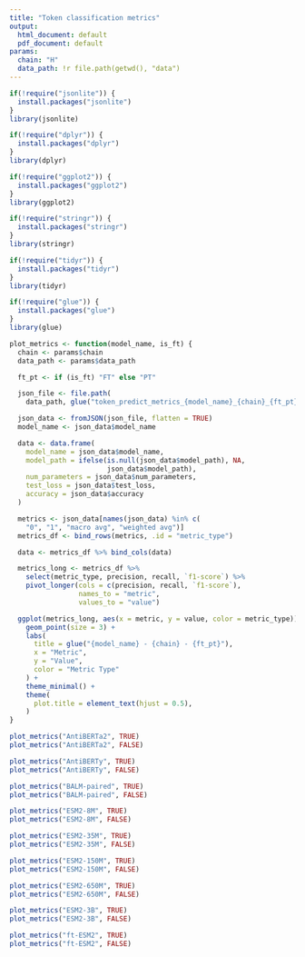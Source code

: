 ```yaml
---
title: "Token classification metrics"
output:
  html_document: default
  pdf_document: default
params:
  chain: "H"
  data_path: !r file.path(getwd(), "data")
---
```

```r
if(!require("jsonlite")) {
  install.packages("jsonlite")
}
library(jsonlite)

if(!require("dplyr")) {
  install.packages("dplyr")
}
library(dplyr)

if(!require("ggplot2")) {
  install.packages("ggplot2")
}
library(ggplot2)

if(!require("stringr")) {
  install.packages("stringr")
}
library(stringr)

if(!require("tidyr")) {
  install.packages("tidyr")
}
library(tidyr)

if(!require("glue")) {
  install.packages("glue")
}
library(glue)
```

```r
plot_metrics <- function(model_name, is_ft) {
  chain <- params$chain
  data_path <- params$data_path

  ft_pt <- if (is_ft) "FT" else "PT"

  json_file <- file.path(
    data_path, glue("token_predict_metrics_{model_name}_{chain}_{ft_pt}.json"))

  json_data <- fromJSON(json_file, flatten = TRUE)
  model_name <- json_data$model_name

  data <- data.frame(
    model_name = json_data$model_name,
    model_path = ifelse(is.null(json_data$model_path), NA,
                        json_data$model_path),
    num_parameters = json_data$num_parameters,
    test_loss = json_data$test_loss,
    accuracy = json_data$accuracy
  )

  metrics <- json_data[names(json_data) %in% c(
    "0", "1", "macro avg", "weighted avg")]
  metrics_df <- bind_rows(metrics, .id = "metric_type")

  data <- metrics_df %>% bind_cols(data)

  metrics_long <- metrics_df %>%
    select(metric_type, precision, recall, `f1-score`) %>%
    pivot_longer(cols = c(precision, recall, `f1-score`),
                 names_to = "metric",
                 values_to = "value")

  ggplot(metrics_long, aes(x = metric, y = value, color = metric_type)) +
    geom_point(size = 3) +
    labs(
      title = glue("{model_name} - {chain} - {ft_pt}"),
      x = "Metric",
      y = "Value",
      color = "Metric Type"
    ) +
    theme_minimal() +
    theme(
      plot.title = element_text(hjust = 0.5),
    )
}
```

```r
plot_metrics("AntiBERTa2", TRUE)
plot_metrics("AntiBERTa2", FALSE)
```

```r
plot_metrics("AntiBERTy", TRUE)
plot_metrics("AntiBERTy", FALSE)
```

```r
plot_metrics("BALM-paired", TRUE)
plot_metrics("BALM-paired", FALSE)
```

```r
plot_metrics("ESM2-8M", TRUE)
plot_metrics("ESM2-8M", FALSE)
```

```r
plot_metrics("ESM2-35M", TRUE)
plot_metrics("ESM2-35M", FALSE)
```

```r
plot_metrics("ESM2-150M", TRUE)
plot_metrics("ESM2-150M", FALSE)
```

```r
plot_metrics("ESM2-650M", TRUE)
plot_metrics("ESM2-650M", FALSE)
```

```r
plot_metrics("ESM2-3B", TRUE)
plot_metrics("ESM2-3B", FALSE)
```

```r
plot_metrics("ft-ESM2", TRUE)
plot_metrics("ft-ESM2", FALSE)
```
